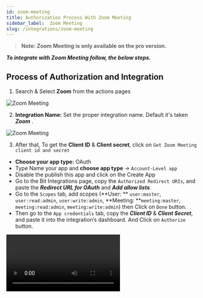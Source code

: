 ```yaml
---
id: zoom-meeting
title: Authorization Process With Zoom Meeting
sidebar_label:  Zoom Meeting
slug: /integrations/zoom-meeting
---
```


> **Note: Zoom Meeting is only available on the pro version.**

***To integrate with Zoom Meeting follow, the below steps.***

## Process of Authorization and Integration

1.	Search & Select **Zoom** from the actions pages
 <Image src="actions/zoom-meeting/search-and-select-zoom" alt="Zoom Meeting" w="1020" h="350" />

2.	**Integration Name:** Set the proper integration name. Default it's taken ***Zoom*** .
 <Image src="actions/zoom-meeting/zoom-integration-name" alt="Zoom Meeting" w="1020" h="350" />


3.	After that, To get the **Client ID** & **Client secret**, click on `Get Zoom Meeting client id and secret`
-	**Choose your app type:** OAuth 
-	Type Name your app and **choose app type** -> `Account-Level app `
-	Disable the publish this app and click on the Create App
-	Go to the Bit Integrations page, copy the `Authorized Redirect URIs`, and paste the ***Redirect URL for OAuth*** and ***Add allow lists***.
-	Go to the `Scopes` tab, add scopes (**User: ** `user:master`, `user:read:admin`, `user:write:admin`, **Meeting: **`meeting:master`, `meeting:read:admin`, `meeting:write:admin`) then Click on `Done` button.
-	Then go to the `App credentials` tab, copy the ***Client ID*** & ***Client Secret***, and paste it into the integration’s dashboard. And Click on `Authorize` button.
  <Video src="authorize-zoom" alt="Zoom Meeting" w="1020" h="350" />

4.	Click on `Next` to set up the other integration settings ahead.
 <Image src="actions/zoom-meeting/zoom-authorize-after-next" alt="Zoom Meeting" w="1020" h="350" />


5.	After the authorization process, select the ***All Meetings*** as Meeting to create a `user`/`attendee` under meeting, then select Action(`Create Attendee`, `Delete Attendee`, `Create User`, `Delete User`). If you don't see any Meetings. Click on the `refresh` button.
 <Image src="actions/zoom-meeting/meeting-and-action-select" alt="Zoom Meeting" w="1020" h="350" />

:::info
  You must have **Registration:** Required when creating the meeting. Otherwise, the integration will not work.
:::

6. When you select the `Meetings` and `Action`, you will see the Map Fields option where three fields `First Name`, `Last Name`, and `Email`, are mapped by default. You can map multiple fields according to your choice for the `Action`. And click on the `Next` button to move forward for further settings.

 <Image src="actions/zoom-meeting/map-fields" alt="Zoom Meeting" w="1020" h="350" />

7.	Now click on `Next` button. And save the integration by clicking the `Finish & Save` Button.
 <Image src="actions/zoom-meeting/integrations-finish-and-save" alt="Zoom Meeting" w="1020" h="350" />


<Feedback/>